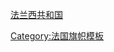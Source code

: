 {{flagdeco|France|1794}} [[法兰西第一共和国|法兰西共和国]]<noinclude>

[[Category:法国旗帜模板]]
[[Category:欧洲国家模板|{{PAGENAME}}]]
</noinclude>
